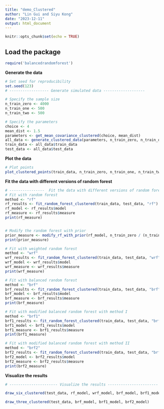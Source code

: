 ```yaml
---
title: "demo_Clustered"
author: "Lin Gui and Siyu Kong"
date: "2023-12-11"
output: html_document
---
```


```r
knitr::opts_chunk$set(echo = TRUE)
```

## **Load the package**

```r
require('balancedrandomforest')
```

**Generate the data**

```r
# Set seed for reproducibility
set.seed(123)
# ------------------ Generate simulated data -------------------

# Specify the sample size
n_train_zero <- 4000
n_train_one <- 500
n_train_two <- 500

# Specify the parameters
choice <- 4
mean_dist <- 1.5
parameters <- get_mean_covariance_clustered(choice, mean_dist)
all_data <- generate_clustered_data(parameters, n_train_zero, n_train_one, n_train_two)
train_data <- all_data$train_data
test_data <- all_data$test_data
```

**Plot the data**

```r
# Plot points
plot_clustered_points(train_data, n_train_zero, n_train_one, n_train_two)
```

**Fit the data with different versions of random forest**

```r
# ----------------  Fit the data with different versions of random forest -------------
# Fit with random forest
method <- "rf"
rf_results <- fit_random_forest_clustered(train_data, test_data, "rf")
rf_model <- rf_results$model
rf_measure <- rf_results$measure
print(rf_measure)


# Modify the random forest with prior
prior_measure <- modify_rf_with_prior(rf_model, n_train_zero / (n_train_zero + n_train_one + n_train_two), test_data)
print(prior_measure)

# Fit with weighted random forest
method <- "wrf"
wrf_results <- fit_random_forest_clustered(train_data, test_data, "wrf")
wrf_model <- wrf_results$model
wrf_measure <- wrf_results$measure
print(wrf_measure)

# Fit with balanced random forest
method <- "brf"
brf_results <- fit_random_forest_clustered(train_data, test_data, "brf")
brf_model <- brf_results$model
brf_measure <- brf_results$measure
print(brf_measure)

# Fit with modified balanced random forest with method I
method <- "brf1"
brf1_results <- fit_random_forest_clustered(train_data, test_data, "brf1")
brf1_model <- brf1_results$model
brf1_measure <- brf1_results$measure
print(brf1_measure)

# Fit with modified balanced random forest with method II
method <- "brf2"
brf2_results <- fit_random_forest_clustered(train_data, test_data, "brf2")
brf2_model <- brf2_results$model
brf2_measure <- brf2_results$measure
print(brf2_measure)
```

**Visualize the results**

```r
# ---------------------- Visualize the results -----------------------

draw_six_clustered(test_data, rf_model, wrf_model, brf_model, brf1_model, brf2_model, n_train_zero / (n_train_zero + n_train_one))

draw_three_clustered(test_data, brf_model, brf1_model, brf2_model)
```

